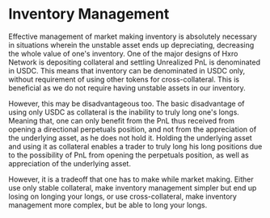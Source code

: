 # Inventory Management

Effective management of market making inventory is absolutely necessary in situations wherein the unstable asset ends up
depreciating, decreasing the whole value of one's inventory. One of the major designs of Hxro Network is depositing collateral
and settling Unrealized PnL is denominated in USDC. This means that inventory can be denominated in USDC only, without requirement
of using other tokens for cross-collateral. This is beneficial as we do not require having unstable assets in our inventory.

However, this may be disadvantageous too. The basic disadvantage of using only USDC as collateral is the inability to truly
long one's longs. Meaning that, one can only benefit from the PnL thus received from opening a directional perpetuals position,
and not from the appreciation of the underlying asset, as he does not hold it. Holding the underlying asset and using it as collateral
enables a trader to truly long his long positions due to the possibility of PnL from opening the perpetuals position, as well as
appreciation of the underlying asset.

However, it is a tradeoff that one has to make while market making. Either use only stable collateral, make inventory management simpler
but end up losing on longing your longs, or use cross-collateral, make inventory management more complex, but be able to long your longs.
